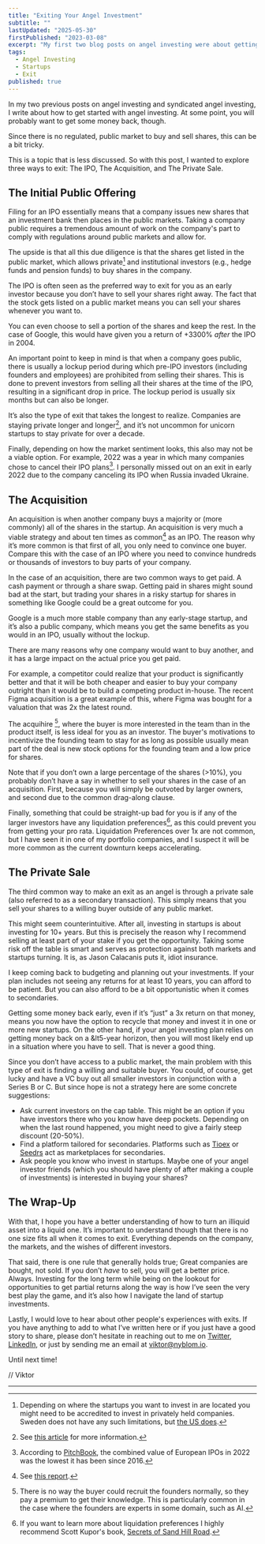 ```yaml
---
title: "Exiting Your Angel Investment"
subtitle: ""
lastUpdated: "2025-05-30"
firstPublished: "2023-03-08"
excerpt: "My first two blog posts on angel investing were about getting into deals. This one is about how you get money back."
tags:
  - Angel Investing
  - Startups
  - Exit
published: true
---
```



In my two previous posts on <Link href="/blog/angel_investing_for_fun_and_profit">angel investing</Link> and <Link href="/blog/syndicated_angel_investing">syndicated angel investing</Link>, I write about how to get started with angel investing. At some point, you will probably want to get some money back, though.

Since there is no regulated, public market to buy and sell shares, this can be a bit tricky.

This is a topic that is less discussed. So with this post, I wanted to explore three ways to exit: The IPO, The Acquisition, and The Private Sale.

## The Initial Public Offering

Filing for an IPO essentially means that a company issues new shares that an investment bank then places in the public markets. Taking a company public requires a tremendous amount of work on the company's part to comply with regulations around public markets and allow for.

The upside is that all this due diligence is that the shares get listed in the public market, which allows private[^1] and institutional investors (e.g., hedge funds and pension funds) to buy shares in the company.

The IPO is often seen as the preferred way to exit for you as an early investor because you don’t have to sell your shares right away. The fact that the stock gets listed on a public market means you can sell your shares whenever you want to.

You can even choose to sell a portion of the shares and keep the rest. In the case of Google, this would have given you a return of +3300% *after* the IPO in 2004.

An important point to keep in mind is that when a company goes public, there is usually a lockup period during which pre-IPO investors (including founders and employees) are prohibited from selling their shares. This is done to prevent investors from selling all their shares at the time of the IPO, resulting in a significant drop in price. The lockup period is usually six months but can also be longer.

It’s also the type of exit that takes the longest to realize. Companies are staying private longer and longer[^2], and it’s not uncommon for unicorn startups to stay private for over a decade.

Finally, depending on how the market sentiment looks, this also may not be a viable option. For example, 2022 was a year in which many companies chose to cancel their IPO plans[^3]. I personally missed out on an exit in early 2022 due to the company canceling its IPO when Russia invaded Ukraine.

## The Acquisition

An acquisition is when another company buys a majority or (more commonly) all of the shares in the startup. An acquisition is very much a viable strategy and about ten times as common[^4] as an IPO. The reason why it’s more common is that first of all, you only need to convince one buyer. Compare this with the case of an IPO where you need to convince hundreds or thousands of investors to buy parts of your company.

In the case of an acquisition, there are two common ways to get paid. A cash payment or through a share swap. Getting paid in shares might sound bad at the start, but trading your shares in a risky startup for shares in something like Google could be a great outcome for you.

Google is a much more stable company than any early-stage startup, and it’s also a public company, which means you get the same benefits as you would in an IPO, usually without the lockup.

There are many reasons why one company would want to buy another, and it has a large impact on the actual price you get paid.

For example, a competitor could realize that your product is significantly better and that it will be both cheaper and easier to buy your company outright than it would be to build a competing product in-house. The recent Figma acquisition is a great example of this, where Figma was bought for a valuation that was 2x the latest round.

The acquihire [^5], where the buyer is more interested in the team than in the product itself, is less ideal for you as an investor. The buyer's motivations to incentivize the founding team to stay for as long as possible usually mean part of the deal is new stock options for the founding team and a low price for shares.

Note that if you don’t own a large percentage of the shares (>10%), you probably don’t have a say in whether to sell your shares in the case of an acquisition. First, because you will simply be outvoted by larger owners, and second due to the common drag-along clause.

Finally, something that could be straight-up bad for you is if any of the larger investors have any liquidation preferences[^6], as this could prevent you from getting your pro rata. Liquidation Preferences over 1x are not common, but I have seen it in one of my portfolio companies, and I suspect it will be more common as the current downturn keeps accelerating.

## The Private Sale

The third common way to make an exit as an angel is through a private sale (also referred to as a secondary transaction). This simply means that you sell your shares to a willing buyer outside of any public market.

This might seem counterintuitive. After all, investing in startups is about investing for 10+ years. But this is precisely the reason why I recommend selling at least part of your stake if you get the opportunity. Taking some risk off the table is smart and serves as protection against both markets and startups turning. It is, as Jason Calacanis puts it, idiot insurance.

I keep coming back to budgeting and planning out your investments. If your plan includes not seeing any returns for at least 10 years, you can afford to be patient. But you can also afford to be a bit opportunistic when it comes to secondaries.

Getting some money back early, even if it’s “just” a 3x return on that money, means you now have the option to recycle that money and invest it in one or more new startups. On the other hand, if your angel investing plan relies on getting money back on a &lt5-year horizon, then you will most likely end up in a situation where you have to sell. That is never a good thing.

Since you don’t have access to a public market, the main problem with this type of exit is finding a willing and suitable buyer. You could, of course, get lucky and have a VC buy out all smaller investors in conjunction with a Series B or C. But since hope is not a strategy here are some concrete suggestions:

* Ask current investors on the cap table. This might be an option if you have investors there who you know have deep pockets. Depending on when the last round happened, you might need to give a fairly steep discount (20-50%).
* Find a platform tailored for secondaries. Platforms such as [Tioex](https://www.tioex.com) or [Seedrs](https://www.seedrs.com/invest/marketplace) act as marketplaces for secondaries.
* Ask people you know who invest in startups. Maybe one of your angel investor friends (which you should have plenty of after making a couple of investments) is interested in buying your shares?

## The Wrap-Up

With that, I hope you have a better understanding of how to turn an illiquid asset into a liquid one. It’s important to understand though that there is no one size fits all when it comes to exit. Everything depends on the company, the markets, and the wishes of different investors.

That said, there is one rule that generally holds true; Great companies are bought, not sold. If you don’t *have* to sell, you will get a better price. Always. Investing for the long term while being on the lookout for opportunities to get partial returns along the way is how I’ve seen the very best play the game, and it’s also how I navigate the land of startup investments.

Lastly, I would love to hear about other people's experiences with exits. If you have anything to add to what I’ve written here or if you just have a good story to share, please don’t hesitate in reaching out to me on [Twitter](https://twitter.com/Qw4z1), [LinkedIn](https://www.linkedin.com/in/viktornyblom/), or just by sending me an email at [viktor@nyblom.io](mailto:viktor@nyblom.io).

Until next time!

// Viktor

---

[^1]: Depending on where the startups you want to invest in are located you might need to be accredited to invest in privately held companies. Sweden does not have any such limitations, but [the US does](https://help.angellist.com/hc/en-us/articles/360057863351-Accreditation-Overview).

[^2]: See [this article](https://www.nasdaq.com/articles/as-companies-stay-private-longer-advisors-need-access-to-private-markets) for more information.

[^3]: According to [PitchBook](https://pitchbook.com/news/articles/europe-vc-ipo-performance-2022), the combined value of European IPOs in 2022 was the lowest it has been since 2016. 

[^4]: See [this report](https://nvca.org/wp-content/uploads/2019/08/NVCA-2019-Yearbook.pdf).

[^5]: There is no way the buyer could recruit the founders normally, so they pay a premium to get their knowledge. This is particularly common in the case where the founders are experts in some domain, such as AI. 

[^6]: If you want to learn more about liquidation preferences I highly recommend Scott Kupor's book, [Secrets of Sand Hill Road](https://amzn.to/3i6eujZ).


